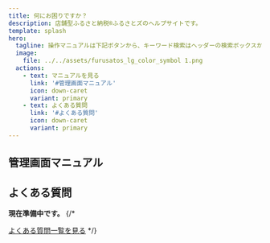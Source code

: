 ```yaml
---
title: 何にお困りですか？
description: 店舗型ふるさと納税®ふるさとズのヘルプサイトです。
template: splash
hero:
  tagline: 操作マニュアルは下記ボタンから、キーワード検索はヘッダーの検索ボックスからご利用ください。
  image:
    file: ../../assets/furusatos_lg_color_symbol 1.png
  actions:
    - text: マニュアルを見る
      link: '#管理画面マニュアル'
      icon: down-caret
      variant: primary
    - text: よくある質問
      link: '#よくある質問'
      icon: down-caret
      variant: primary
---
```


## 管理画面マニュアル
<LinkCard title="自治体関係者向け" href="./lg/" />

<CardGrid>
  <LinkCard title="店舗管理者向け" href="https://ss.furusatos.com/" />
  <LinkCard title="店舗スタッフ向け" href="https://ss.furusatos.com/%E5%BA%97%E8%88%97%E3%82%B9%E3%82%BF%E3%83%83%E3%83%95%E7%94%A8%E7%94%BB%E9%9D%A2%E3%81%AE%E4%BD%BF%E3%81%84%E6%96%B9" />
</CardGrid>

## よくある質問
**現在準備中です。**
{/* <CardGrid>
  <LinkCard title="よくある質問1" href="#" />
  <LinkCard title="よくある質問2" href="#" />
  <LinkCard title="よくある質問3" href="#" />
  <LinkCard title="よくある質問4" href="#" />
  <LinkCard title="よくある質問5" href="#" />
  <LinkCard title="よくある質問6" href="#" />
</CardGrid>

[よくある質問一覧を見る](#) */}

&nbsp;
&nbsp;
&nbsp;

<CardGrid>
  <LinkCard title="リリースノート" description="現在準備中です。" href="" />
  <LinkCard title="お役立ちツール" description="販促にご利用いただけるツールを配布しています。" href="https://promotion-tool.furusatos.com/" />
</CardGrid>